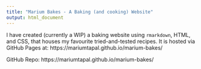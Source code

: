 ```yaml
---
title: "Marium Bakes - A Baking (and cooking) Website"
output: html_document
---
```


I have created (currently a WIP) a baking website using `rmarkdown`, HTML, and CSS, that houses my favourite tried-and-tested recipes. It is hosted via GitHub Pages at: https://mariumtapal.github.io/marium-bakes/

GitHub Repo: https://mariumtapal.github.io/marium-bakes/